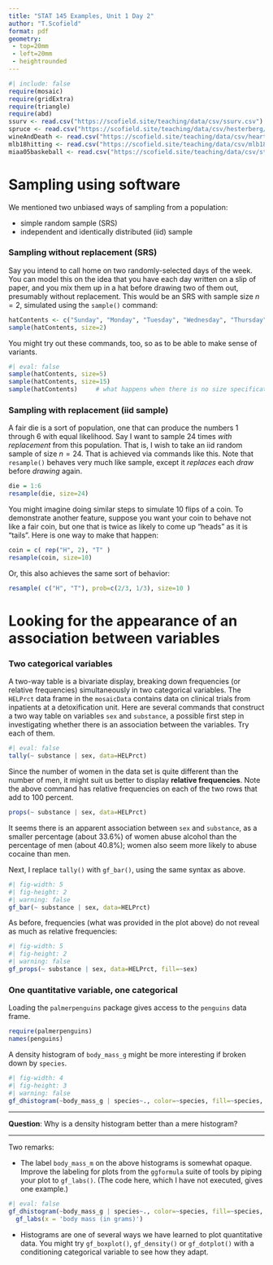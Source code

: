 ```yaml
---
title: "STAT 145 Examples, Unit 1 Day 2"
author: "T.Scofield"
format: pdf
geometry:
 - top=20mm
 - left=20mm
 - heightrounded
---
```


```r
#| include: false
require(mosaic)
require(gridExtra)
require(triangle)
require(abd)
ssurv <- read.csv("https://scofield.site/teaching/data/csv/ssurv.csv")
spruce <- read.csv("https://scofield.site/teaching/data/csv/hesterberg/Spruce.csv")
wineAndDeath <- read.csv("https://scofield.site/teaching/data/csv/heartDiseaseDeathsAndWine.csv")
mlb18hitting <- read.csv("https://scofield.site/teaching/data/csv/mlb18abEligible.csv")
miaa05baskeball <- read.csv("https://scofield.site/teaching/data/csv/stob/miaa05.csv")
```


# Sampling using software
We mentioned two unbiased ways of sampling from a population:

 * simple random sample (SRS)
 * independent and identically distributed (iid) sample

### Sampling without replacement (SRS)

Say you intend to call home on two randomly-selected days of the
week.  You can model this on the idea that you have each day
written on a slip of paper, and you mix them up in a hat before
drawing two of them out, presumably without replacement.  This
would be an SRS with sample size $n=2$, simulated using the
`sample()` command:
```r
hatContents <- c("Sunday", "Monday", "Tuesday", "Wednesday", "Thursday", "Friday", "Saturday")
sample(hatContents, size=2)
```

You might try out these commands, too, so as to be able to make
sense of variants.
```r
#| eval: false
sample(hatContents, size=5)
sample(hatContents, size=15)
sample(hatContents)     # what happens when there is no size specification?
```

### Sampling with replacement (iid sample)

A fair die is a sort of population, one that can produce the
numbers 1 through 6 with equal likelihood.  Say I want to sample
24 times *with replacement* from this population.  That is, I
wish to take an iid random sample of size $n=24$.  That is achieved
via commands like this.  Note that `resample()` behaves very much
like sample, except it *replaces* each *draw* before *drawing*
again.
```r
die = 1:6
resample(die, size=24)
```

You might imagine doing similar steps to simulate 10 flips of a
coin.  To demonstrate another feature, suppose you want your coin
to behave not like a fair coin, but one that is twice as likely to
come up "heads" as it is "tails".  Here is one way to make that
happen:
```r
coin = c( rep("H", 2), "T" )
resample(coin, size=10)
```
Or, this also achieves the same sort of behavior:
```r
resample( c("H", "T"), prob=c(2/3, 1/3), size=10 )
```

\newpage
# Looking for the appearance of an association between variables

### Two categorical variables

A two-way table is a bivariate display, breaking down frequencies (or
relative frequencies) simultaneously in two categorical variables.
The `HELPrct` data frame in the `mosaicData` contains data on clinical
trials from inpatients at a detoxification unit.  Here are several
commands that construct a two way table on variables `sex` and `substance`,
a possible first step in investigating whether there is an association
between the variables.  Try each of them.
```r
#| eval: false
tally(~ substance | sex, data=HELPrct)
```

Since the number of women in the data set is quite different than
the number of men, it might suit us better to display **relative
frequencies**.  Note the above command has relative frequencies on
each of the two rows that add to 100 percent.
```r
props(~ substance | sex, data=HELPrct)
```
It seems there is an apparent association between `sex` and
`substance`, as a smaller percentage (about 33.6%) of women
abuse alcohol than the percentage of men (about 40.8%); women
also seem more likely to abuse cocaine than men.

Next, I replace `tally()` with `gf_bar()`, using the same syntax
as above.
```r
#| fig-width: 5
#| fig-height: 2
#| warning: false
gf_bar(~ substance | sex, data=HELPrct)
```

As before, frequencies (what was provided in the plot above) do not
reveal as much as relative frequencies:
```r
#| fig-width: 5
#| fig-height: 2
#| warning: false
gf_props(~ substance | sex, data=HELPrct, fill=~sex)
```

### One quantitative variable, one categorical
Loading the `palmerpenguins` package gives access to the `penguins` data
frame.
```r
require(palmerpenguins)
names(penguins)
```

A density histogram of `body_mass_g` might be more interesting if broken
down by `species`.
```r
#| fig-width: 4
#| fig-height: 3
#| warning: false
gf_dhistogram(~body_mass_g | species~., color=~species, fill=~species, data=penguins)
```

---

**Question**: Why is a density histogram better than a mere histogram?

---

Two remarks:

 * The label `body_mass_m` on the above histograms is somewhat opaque.
   Improve the labeling for plots from the `ggformula` suite of tools
   by piping your plot to `gf_labs()`.  (The code here, which I have
   not executed, gives one example.)
```r
#| eval: false
gf_dhistogram(~body_mass_g | species~., color=~species, fill=~species, data=penguins) |>
  gf_labs(x = 'body mass (in grams)')
```
 * Histograms are one of several ways we have learned to plot quantitative
   data.  You might try `gf_boxplot()`, `gf_density()` or `gf_dotplot()`
   with a conditioning categorical variable to see how they adapt.
   
